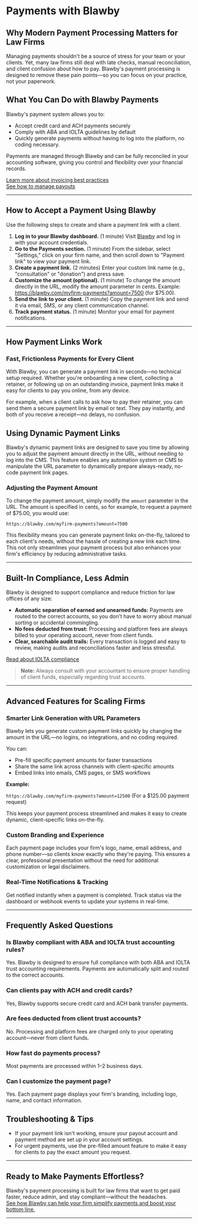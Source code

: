 # Payments with Blawby

## Why Modern Payment Processing Matters for Law Firms

Managing payments shouldn't be a source of stress for your team or your clients. Yet, many law firms still deal with late checks, manual reconciliation, and client confusion about how to pay. Blawby's payment processing is designed to remove these pain points—so you can focus on your practice, not your paperwork.

## What You Can Do with Blawby Payments

Blawby's payment system allows you to:

- Accept credit card and ACH payments securely
- Comply with ABA and IOLTA guidelines by default
- Quickly generate payments without having to log into the platform, no coding necessary.

Payments are managed through Blawby and can be fully reconciled in your accounting software, giving you control and flexibility over your financial records.

[Learn more about invoicing best practices](/invoicing)  
[See how to manage payouts](/payouts)

---

## How to Accept a Payment Using Blawby

Use the following steps to create and share a payment link with a client.

1. **Log in to your Blawby dashboard.** (1 minute) Visit [Blawby](https://app.blawby.com) and log in with your account credentials.
2. **Go to the Payments section.** (1 minute) From the sidebar, select "Settings," click on your firm name, and then scroll down to "Payment link" to view your payment link.
3. **Create a payment link.** (2 minutes) Enter your custom link name (e.g., "consultation" or "donation") and press save.
4. **Customize the amount (optional).** (1 minute) To change the amount directly in the URL, modify the amount parameter in cents. Example: https://blawby.com/myfirm-payments?amount=7500 (for $75.00).
5. **Send the link to your client.** (1 minute) Copy the payment link and send it via email, SMS, or any client communication channel.
6. **Track payment status.** (1 minute) Monitor your email for payment notifications.

---

## How Payment Links Work

### Fast, Frictionless Payments for Every Client

With Blawby, you can generate a payment link in seconds—no technical setup required. Whether you're onboarding a new client, collecting a retainer, or following up on an outstanding invoice, payment links make it easy for clients to pay you online, from any device.

For example, when a client calls to ask how to pay their retainer, you can send them a secure payment link by email or text. They pay instantly, and both of you receive a receipt—no delays, no confusion.

## Using Dynamic Payment Links

Blawby's dynamic payment links are designed to save you time by allowing you to adjust the payment amount directly in the URL, without needing to log into the CMS. This feature enables any automation system or CMS to manipulate the URL parameter to dynamically prepare always-ready, no-code payment link pages.

### Adjusting the Payment Amount

To change the payment amount, simply modify the `amount` parameter in the URL. The amount is specified in cents, so for example, to request a payment of $75.00, you would use:

`https://blawby.com/myfirm-payments?amount=7500`

This flexibility means you can generate payment links on-the-fly, tailored to each client's needs, without the hassle of creating a new link each time. This not only streamlines your payment process but also enhances your firm's efficiency by reducing administrative tasks.

---

## Built-In Compliance, Less Admin

Blawby is designed to support compliance and reduce friction for law offices of any size:

- **Automatic separation of earned and unearned funds:** Payments are routed to the correct accounts, so you don't have to worry about manual sorting or accidental commingling.
- **No fees deducted from trust:** Processing and platform fees are always billed to your operating account, never from client funds.
- **Clear, searchable audit trails:** Every transaction is logged and easy to review, making audits and reconciliations faster and less stressful.

[Read about IOLTA compliance](/iolta-compliance)

> **Note:** Always consult with your accountant to ensure proper handling of client funds, especially regarding trust accounts.

---

## Advanced Features for Scaling Firms

### Smarter Link Generation with URL Parameters

Blawby lets you generate custom payment links quickly by changing the amount in the URL—no logins, no integrations, and no coding required.

You can:

- Pre-fill specific payment amounts for faster transactions
- Share the same link across channels with client-specific amounts
- Embed links into emails, CMS pages, or SMS workflows

**Example:**

`https://blawby.com/myfirm-payments?amount=12500` (For a $125.00 payment request)

This keeps your payment process streamlined and makes it easy to create dynamic, client-specific links on-the-fly.

### Custom Branding and Experience

Each payment page includes your firm's logo, name, email address, and phone number—so clients know exactly who they're paying. This ensures a clear, professional presentation without the need for additional customization or legal disclaimers.

### Real-Time Notifications & Tracking

Get notified instantly when a payment is completed. Track status via the dashboard or webhook events to update your systems in real-time.

---

## Frequently Asked Questions

### Is Blawby compliant with ABA and IOLTA trust accounting rules?

Yes. Blawby is designed to ensure full compliance with both ABA and IOLTA trust accounting requirements. Payments are automatically split and routed to the correct accounts.

### Can clients pay with ACH and credit cards?

Yes, Blawby supports secure credit card and ACH bank transfer payments.

### Are fees deducted from client trust accounts?

No. Processing and platform fees are charged only to your operating account—never from client funds.

### How fast do payments process?

Most payments are processed within 1–2 business days.

### Can I customize the payment page?

Yes. Each payment page displays your firm's branding, including logo, name, and contact information.

## Troubleshooting & Tips

- If your payment link isn't working, ensure your payout account and payment method are set up in your account settings.
- For urgent payments, use the pre-filled amount feature to make it easy for clients to pay the exact amount you request.

---

## Ready to Make Payments Effortless?

Blawby's payment processing is built for law firms that want to get paid faster, reduce admin, and stay compliant—without the headaches.  
[See how Blawby can help your firm simplify payments and boost your bottom line.](https://app.blawby.com/register)

---
